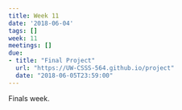 ```yaml
---
title: Week 11
date: '2018-06-04'
tags: []
week: 11
meetings: []
due:
- title: "Final Project"
  url: "https://UW-CSSS-564.github.io/project"
  date: "2018-06-05T23:59:00"  
---
```


Finals week.
